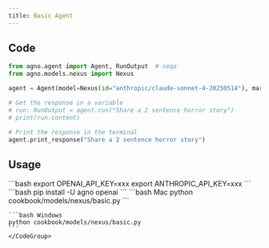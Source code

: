 ```yaml
---
title: Basic Agent
---
```


## Code

```python cookbook/models/nexus/basic.py
from agno.agent import Agent, RunOutput  # noqa
from agno.models.nexus import Nexus

agent = Agent(model=Nexus(id="anthropic/claude-sonnet-4-20250514"), markdown=True)

# Get the response in a variable
# run: RunOutput = agent.run("Share a 2 sentence horror story")
# print(run.content)

# Print the response in the terminal
agent.print_response("Share a 2 sentence horror story")

```

## Usage

<Steps>
  <Snippet file="create-venv-step.mdx" />

<Step title="Set your API keys">
```bash 
export OPENAI_API_KEY=xxx
export ANTHROPIC_API_KEY=xxx 
```
</Step>

<Step title="Install libraries">
```bash 
pip install -U agno openai 
```
</Step>

  <Step title="Run Agent">
    <CodeGroup>
    ```bash Mac
    python cookbook/models/nexus/basic.py
    ```

    ```bash Windows
    python cookbook/models/nexus/basic.py
    ```
    </CodeGroup>

  </Step>
</Steps>